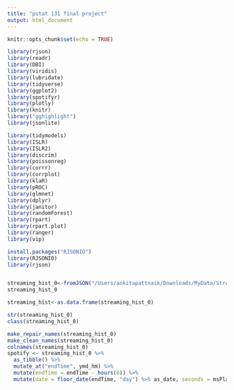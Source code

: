 ```yaml
---
title: "pstat 131 final project"
output: html_document
---
```


```r
knitr::opts_chunk$set(echo = TRUE)
```

```r
library(rjson)
library(readr)
library(DBI)
library(viridis)
library(lubridate)
library(tidyverse)
library(ggplot2)
library(spotifyr)
library(plotly)
library(knitr)
library("gghighlight")
library(jsonlite)

library(tidymodels)
library(ISLR) 
library(ISLR2) 
library(discrim)
library(poissonreg)
library(corrr)
library(corrplot)
library(klaR) 
library(pROC)
library(glmnet)
library(dplyr)
library(janitor)
library(randomForest)
library(rpart)
library(rpart.plot)
library(ranger)
library(vip)
```

```r
install.packages("RJSONIO")
library(RJSONIO)
library(rjson)


streaming_hist_0<-fromJSON("/Users/ankitapattnaik/Downloads/MyData/StreamingHistory0.json", flatten=TRUE)
streaming_hist_0

streaming_hist<-as.data.frame(streaming_hist_0)

str(streaming_hist_0)
class(streaming_hist_0)

make_repair_names(streaming_hist_0)
make_clean_names(streaming_hist_0)
colnames(streaming_hist_0)
spotify <- streaming_hist_0 %>% 
  as_tibble() %>% 
  mutate_at("endTime", ymd_hm) %>% 
  mutate(endTime = endTime - hours(6)) %>% 
  mutate(date = floor_date(endTime, "day") %>% as_date, seconds = msPlayed / 1000, minutes = seconds / 60)

```

